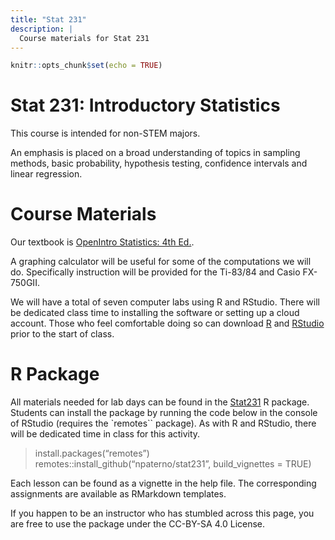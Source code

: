 ```yaml
---
title: "Stat 231"
description: | 
  Course materials for Stat 231
---
```


```r
knitr::opts_chunk$set(echo = TRUE)
```

# Stat 231: Introductory Statistics

This course is intended for non-STEM majors.

An emphasis is placed on a broad understanding of topics in sampling methods, basic probability, hypothesis testing, confidence intervals and linear regression.

# Course Materials

Our textbook is [OpenIntro Statistics: 4th Ed.](https://www.openintro.org/book/os).

A graphing calculator will be useful for some of the computations we will do. Specifically instruction will be provided for the Ti-83/84 and Casio FX-750GII. 

We will have a total of seven computer labs using R and RStudio. There will be dedicated class time to installing the software or setting up a cloud account. Those who feel comfortable doing so can download [R](https://cran.r-project.org) and [RStudio](https://www.rstudio.com/download) prior to the start of class.

# R Package 
All materials needed for lab days can be found in the [Stat231](https://www.github.com/npaterno/Stat231) R package. Students can install the package by running the code below in the console of RStudio (requires the `remotes`` package). As with R and RStudio, there will be dedicated time in class for this activity. 

> install.packages("remotes")
> remotes::install_github("npaterno/stat231", build_vignettes = TRUE)

Each lesson can be found as a vignette in the help file. The corresponding assignments are available as RMarkdown templates.

If you happen to be an instructor who has stumbled across this page, you are free to use the package under the CC-BY-SA 4.0 License.
